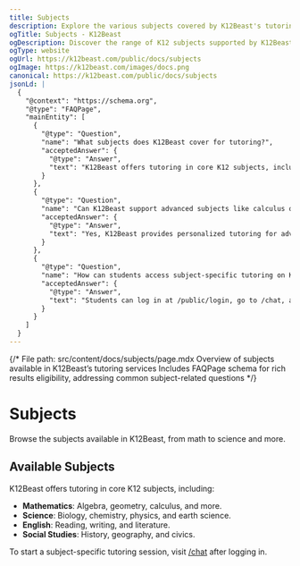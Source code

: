 ```yaml
---
title: Subjects
description: Explore the various subjects covered by K12Beast's tutoring services.
ogTitle: Subjects - K12Beast
ogDescription: Discover the range of K12 subjects supported by K12Beast’s personalized tutoring.
ogType: website
ogUrl: https://k12beast.com/public/docs/subjects
ogImage: https://k12beast.com/images/docs.png
canonical: https://k12beast.com/public/docs/subjects
jsonLd: |
  {
    "@context": "https://schema.org",
    "@type": "FAQPage",
    "mainEntity": [
      {
        "@type": "Question",
        "name": "What subjects does K12Beast cover for tutoring?",
        "acceptedAnswer": {
          "@type": "Answer",
          "text": "K12Beast offers tutoring in core K12 subjects, including mathematics, science, English, and social studies."
        }
      },
      {
        "@type": "Question",
        "name": "Can K12Beast support advanced subjects like calculus or physics?",
        "acceptedAnswer": {
          "@type": "Answer",
          "text": "Yes, K12Beast provides personalized tutoring for advanced subjects like calculus, physics, and more, tailored to student needs."
        }
      },
      {
        "@type": "Question",
        "name": "How can students access subject-specific tutoring on K12Beast?",
        "acceptedAnswer": {
          "@type": "Answer",
          "text": "Students can log in at /public/login, go to /chat, and submit a problem in their chosen subject to start a tutoring session."
        }
      }
    ]
  }
---
```


{/*
  File path: src/content/docs/subjects/page.mdx
  Overview of subjects available in K12Beast’s tutoring services
  Includes FAQPage schema for rich results eligibility, addressing common subject-related questions
*/}

# Subjects

Browse the subjects available in K12Beast, from math to science and more.

## Available Subjects

K12Beast offers tutoring in core K12 subjects, including:
- **Mathematics**: Algebra, geometry, calculus, and more.
- **Science**: Biology, chemistry, physics, and earth science.
- **English**: Reading, writing, and literature.
- **Social Studies**: History, geography, and civics.

To start a subject-specific tutoring session, visit [/chat](/chat) after logging in.